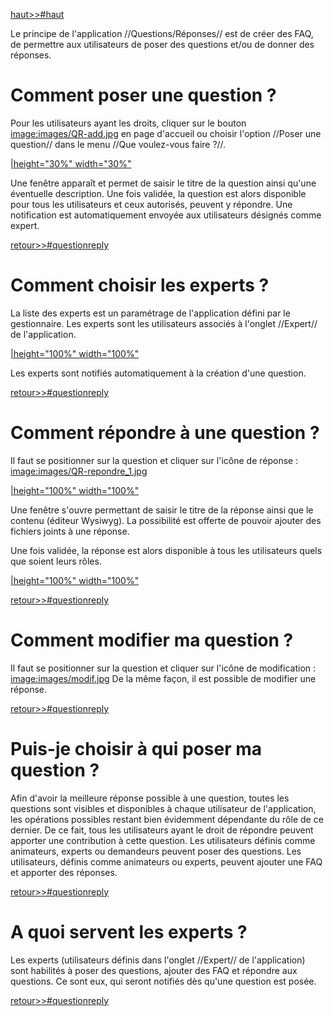 [[haut>>#haut]]

{{anchor id=questionreply /}}

Le principe de l'application //Questions/Réponses// est de créer des FAQ, de permettre aux utilisateurs de poser des questions et/ou de donner des réponses.

= Comment poser une question ? =

Pour les utilisateurs ayant les droits, cliquer sur le bouton [[image:images/QR-add.jpg]] en page d'accueil ou choisir l'option //Poser une question// dans le menu //Que voulez-vous faire ?//.

[[image:images/QR-poserQuestion.jpg||height="30%" width="30%"]]

Une fenêtre apparaît et permet de saisir le titre de la question ainsi qu'une éventuelle description.
Une fois validée, la question est alors disponible pour tous les utilisateurs et ceux autorisés, peuvent y répondre. 
Une notification est automatiquement envoyée aux utilisateurs désignés comme expert.

[[retour>>#questionreply]]

= Comment choisir les experts ? =

La liste des experts est un paramétrage de l'application défini par le gestionnaire. 
Les experts sont les utilisateurs associés à l'onglet //Expert// de l'application.

[[image:images/QR-choixExpert.jpg||height="100%" width="100%"]]

Les experts sont notifiés automatiquement à la création d'une question.

[[retour>>#questionreply]]

= Comment répondre à une question ? =

Il faut se positionner sur la question et cliquer sur l'icône de réponse : [[image:images/QR-repondre_1.jpg]]

[[image:images/QR-repondre_2.jpg||height="100%" width="100%"]]

Une fenêtre s'ouvre permettant de saisir le titre de la réponse ainsi que le contenu (éditeur Wysiwyg). 
La possibilité est offerte de pouvoir ajouter des fichiers joints à une réponse.

Une fois validée, la réponse est alors disponible à tous les utilisateurs quels que soient leurs rôles.

[[image:images/QR-repondre_3.jpg||height="100%" width="100%"]]

[[retour>>#questionreply]]

= Comment modifier ma question ? =

Il faut se positionner sur la question et cliquer sur l'icône de modification : [[image:images/modif.jpg]]
De la même façon, il est possible de modifier une réponse.

[[retour>>#questionreply]]

= Puis-je choisir à qui poser ma question ? =

Afin d'avoir la meilleure réponse possible à une question, toutes les questions sont visibles et disponibles à chaque utilisateur de l'application, les opérations possibles restant bien évidemment dépendante du rôle de ce dernier.
De ce fait, tous les utilisateurs ayant le droit de répondre peuvent apporter une contribution à cette question.
Les utilisateurs définis comme animateurs, experts ou demandeurs peuvent poser des questions.
Les utilisateurs, définis comme animateurs ou experts, peuvent ajouter une FAQ et apporter des réponses.

[[retour>>#questionreply]]

= A quoi servent les experts ? =

Les experts (utilisateurs définis dans l'onglet //Expert// de l'application) sont habilités à poser des questions, ajouter des FAQ et répondre aux questions.
Ce sont eux, qui seront notifiés dès qu'une question est posée.

[[retour>>#questionreply]]